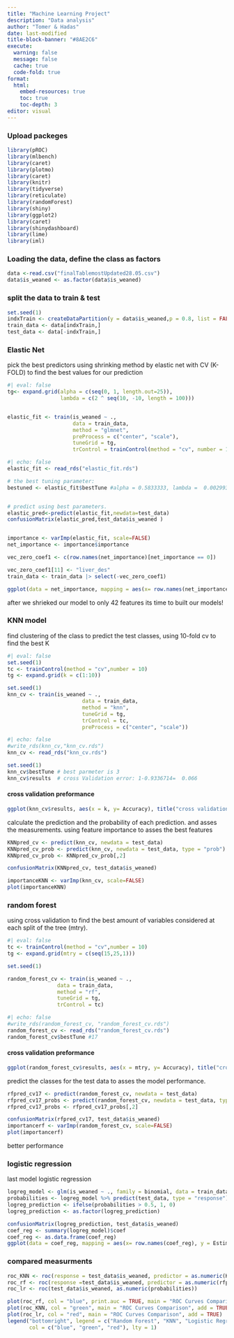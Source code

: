 ```yaml
---
title: "Machine Learning Project"
description: "Data analysis"
author: "Tomer & Hadas"
date: last-modified
title-block-banner: "#8AE2C6"
execute: 
  warning: false
  message: false
  cache: true
  code-fold: true
format:
  html:
    embed-resources: true
    toc: true
    toc-depth: 3
editor: visual
---
```


### Upload packeges

```r
library(pROC)
library(mlbench)
library(caret)
library(plotmo)
library(caret)
library(knitr)
library(tidyverse)
library(reticulate)
library(randomForest)
library(shiny)
library(ggplot2)
library(caret)
library(shinydashboard)
library(lime)
library(iml)
```

### Loading the data, define the class as factors

```r
data <-read.csv("finalTablemostUpdated28.05.csv")
data$is_weaned <- as.factor(data$is_weaned)
```

### split the data to train & test

```r
set.seed(1) 
indxTrain <- createDataPartition(y = data$is_weaned,p = 0.8, list = FALSE)
train_data <- data[indxTrain,]
test_data <- data[-indxTrain,] 
```

### Elastic Net

pick the best predictors using shrinking method by elastic net with CV (K-FOLD) to find the best values for our prediction

```r
#| eval: false
tg<- expand.grid(alpha = c(seq(0, 1, length.out=25)), 
                 lambda = c(2 ^ seq(10, -10, length = 100)))


elastic_fit <- train(is_weaned ~ .,
                     data = train_data,
                     method = "glmnet",
                     preProcess = c("center", "scale"),
                     tuneGrid = tg,
                     trControl = trainControl(method = "cv", number = 10))
```

```r
#| echo: false
elastic_fit <- read_rds("elastic_fit.rds")
```

```r
# the best tuning parameter:
bestuned <- elastic_fit$bestTune #alpha = 0.5833333, lambda =  0.002993734


# predict using best parameters.
elastic_pred<-predict(elastic_fit,newdata=test_data) 
confusionMatrix(elastic_pred,test_data$is_weaned )


importance <- varImp(elastic_fit, scale=FALSE)
net_importance <- importance$importance
```

```r
vec_zero_coef1 <- c(row.names(net_importance)[net_importance == 0])

vec_zero_coef1[11] <- "liver_des"
train_data <- train_data |> select(-vec_zero_coef1)

ggplot(data = net_importance, mapping = aes(x= row.names(net_importance), y = Overall))+geom_point()+ coord_flip()
```

after we shrieked our model to only 42 features its time to built our models!

### KNN model

find clustering of the class to predict the test classes, using 10-fold cv to find the best K

```r
#| eval: false
set.seed(1)
tc <- trainControl(method = "cv",number = 10)
tg <- expand.grid(k = c(1:10))

set.seed(1) 
knn_cv <- train(is_weaned ~ ., 
                        data = train_data, 
                        method = "knn",  
                        tuneGrid = tg, 
                        trControl = tc,
                        preProcess = c("center", "scale"))
```

```r
#| echo: false
#write_rds(knn_cv,"knn_cv.rds")
knn_cv <- read_rds("knn_cv.rds")
```

```r
set.seed(1) 
knn_cv$bestTune # best parmeter is 3
knn_cv$results  # cross Validation error: 1-0.9336714=  0.066
```

#### cross validation preformance

```r
ggplot(knn_cv$results, aes(x = k, y= Accuracy), title("cross validation Accuracy")) + geom_point()
```

calculate the prediction and the probability of each prediction. and asses the measurements. using feature importance to asses the best features

```r
KNNpred_cv <- predict(knn_cv, newdata = test_data)
KNNpred_cv_prob <- predict(knn_cv, newdata = test_data, type = "prob")
KNNpred_cv_prob <- KNNpred_cv_prob[,2]

confusionMatrix(KNNpred_cv, test_data$is_weaned)

importanceKNN <- varImp(knn_cv, scale=FALSE)
plot(importanceKNN)
```

### random forest

using cross validation to find the best amount of variables considered at each split of the tree (mtry).

```r
#| eval: false
tc <- trainControl(method = "cv",number = 10)
tg <- expand.grid(mtry = c(seq(15,25,1)))

set.seed(1)

random_forest_cv <- train(is_weaned ~ ., 
                data = train_data,
                method = "rf",
                tuneGrid = tg,
                trControl = tc)
```

```r
#| echo: false
#write_rds(random_forest_cv, "random_forest_cv.rds")
random_forest_cv <- read_rds("random_forest_cv.rds")
random_forest_cv$bestTune #17
```

#### cross validation preformance

```r
ggplot(random_forest_cv$results, aes(x = mtry, y= Accuracy), title("cross validation Accuracy")) + geom_point()
```

predict the classes for the test data to asses the model performance.

```r
rfpred_cv17 <- predict(random_forest_cv, newdata = test_data)
rfpred_cv17_probs <- predict(random_forest_cv, newdata = test_data, type = "prob")
rfpred_cv17_probs <- rfpred_cv17_probs[,2]

confusionMatrix(rfpred_cv17, test_data$is_weaned)
importancerf <- varImp(random_forest_cv, scale=FALSE)
plot(importancerf)
```

better performance

### logistic regression

last model logistic regression

```r
logreg_model <- glm(is_weaned ~ ., family = binomial, data = train_data)
probabilities <- logreg_model %>% predict(test_data, type = "response")
logreg_prediction <- ifelse(probabilities > 0.5, 1, 0)
logreg_prediction <- as.factor(logreg_prediction)

confusionMatrix(logreg_prediction, test_data$is_weaned)
coef_reg <- summary(logreg_model)$coef
coef_reg <- as.data.frame(coef_reg)
ggplot(data = coef_reg, mapping = aes(x= row.names(coef_reg), y = Estimate))+geom_point()+ coord_flip()
```

### compared measurments

```r
roc_KNN <- roc(response = test_data$is_weaned, predictor = as.numeric(KNNpred_cv_prob))
roc_rf <- roc(response =test_data$is_weaned, predictor = as.numeric(rfpred_cv17_probs))
roc_lr <- roc(test_data$is_weaned, as.numeric(probabilities))

plot(roc_rf, col = "blue", print.auc = TRUE, main = "ROC Curves Comparison", xlim= c(1, -0))
plot(roc_KNN, col = "green", main = "ROC Curves Comparison", add = TRUE)
plot(roc_lr, col = "red", main = "ROC Curves Comparison", add = TRUE)
legend("bottomright", legend = c("Random Forest", "KNN", "Logistic Regression"),
       col = c("blue", "green", "red"), lty = 1)
```
